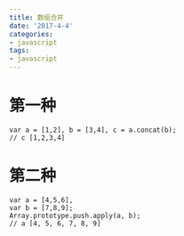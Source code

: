 ```yaml
---
title: 数组合并
date: '2017-4-4'
categories:
- javascript
tags:
- javascript
---
```

# 第一种  
```
var a = [1,2], b = [3,4], c = a.concat(b);  
// c [1,2,3,4] 
```
# 第二种  
```
var a = [4,5,6],  
var b = [7,8,9];  
Array.prototype.push.apply(a, b);  
// a [4, 5, 6, 7, 8, 9]
```